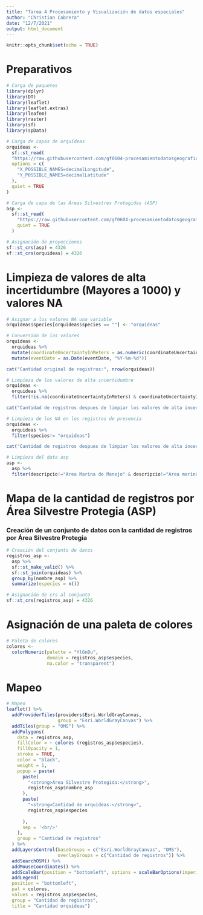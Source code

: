 ---
title: "Tarea 4 Procesamiento y Visualización de datos espaciales"
author: "Christian Cabrera"
date: "12/7/2021"
output: html_document
---

```{r setup, include=FALSE}
knitr::opts_chunk$set(echo = TRUE)
```
# Preparativos

```{r carga-paquetes, message=FALSE, warning=FALSE}
# Carga de paquetes
library(dplyr)
library(DT)
library(leaflet)
library(leaflet.extras)
library(leafem)
library(raster)
library(sf)
library(spData)
```

```{r carga-datos, message=FALSE, warning=FALSE}
# Carga de capas de orquídeas
orquideas <-
  sf::st_read(
  "https://raw.githubusercontent.com/gf0604-procesamientodatosgeograficos/2021i-datos/main/gbif/orchidaceae-cr-registros.csv",
  options = c(
    "X_POSSIBLE_NAMES=decimalLongitude",
    "Y_POSSIBLE_NAMES=decimalLatitude"
  ),
  quiet = TRUE
)

# Carga de capa de las Áreas Silvestres Protegidas (ASP)
asp <-
  sf::st_read(
    "https://raw.githubusercontent.com/gf0604-procesamientodatosgeograficos/2021i-datos/main/sinac/asp/asp-wgs84.geojson",
    quiet = TRUE
  )

# Asignación de proyecciones
sf::st_crs(asp) = 4326
sf::st_crs(orquideas) = 4326

```

# Limpieza de valores de alta incertidumbre (Mayores a 1000) y valores NA

```{r asignar-valores-NA, message=FALSE, warning=FALSE}
# Asignar a los valores NA una variable
orquideas$species[orquideas$species == ""] <- "orquideas"

# Conversión de los valores
orquideas <- 
  orquideas %>%
  mutate(coordinateUncertaintyInMeters = as.numeric(coordinateUncertaintyInMeters)) %>%
  mutate(eventDate = as.Date(eventDate, "%Y-%m-%d"))

cat("Cantidad original de registros:", nrow(orquideas))
```

```{r limpieza-valores, message=FALSE, warning=FALSE}
# Limpieza de los valores de alta incertidumbre
orquideas <-
  orquideas %>%
  filter(!is.na(coordinateUncertaintyInMeters) & coordinateUncertaintyInMeters <= 1000)

cat("Cantidad de registros despues de limpiar los valores de alta incertidumbre:", nrow(orquideas))
```

```{r limpieza-valores-NA, message=FALSE, warning=FALSE}
# Limpieza de los NA en los registros de presencia
orquideas <-
  orquideas %>%
  filter(species!= "orquideas")

cat("Cantidad de registros despues de limpiar los valores de alta incertidumbre NA:", nrow(orquideas))
```

```{r limpieza-data-asp, message=FALSE, warning=FALSE}
# Limpieza del data asp
asp <-
  asp %>%
  filter(descripcio!="Area Marina de Manejo" & descripcio!="Area marina protegida")
```

# Mapa de la cantidad de registros por Área Silvestre Protegia (ASP)
### Creación de un conjunto de datos con la cantidad de registros por Área Silvestre Protegia

```{r Conjunto-datos, message=FALSE, warning=FALSE}
# Creación del conjunto de datos
registros_asp <-
  asp %>%
  sf::st_make_valid() %>%
  sf::st_join(orquideas) %>%
  group_by(nombre_asp) %>%
  summarize(especies = n())

# Asignación de crs al conjunto
sf::st_crs(registros_asp) = 4326
```

# Asignación de una paleta de colores

```{r asignación-paletacolores, message=FALSE, warning=FALSE}
# Paleta de colores
colores <-
  colorNumeric(palette = "YlGnBu",
               domain = registros_asp$especies,
               na.color = "transparent")
```

# Mapeo 

```{r mapeo, message=FALSE, warning=FALSE}
# Mapeo
leaflet() %>%
  addProviderTiles(providers$Esri.WorldGrayCanvas, 
                   group = "Esri.WorldGrayCanvas") %>%
  addTiles(group = "OMS") %>%
  addPolygons(
    data = registros_asp,
    fillColor = ~ colores (registros_asp$especies),
    fillOpacity = 1,
    stroke = TRUE,
    color = "black",
    weight = 1,
    popup = paste(
      paste(
        "<strong>Área Silvestre Protegida:</strong>",
        registros_asp$nombre_asp
      ),
      paste(
        "<strong>Cantidad de orquídeas:</strong>",
        registros_asp$especies
        
      ),
      sep = '<br/>'
    ),
    group = "Cantidad de registros"
  ) %>%
  addLayersControl(baseGroups = c("Esri.WorldGrayCanvas", "OMS"),
                   overlayGroups = c("Cantidad de registros")) %>%
  addSearchOSM() %>%
  addMouseCoordinates() %>%
  addScaleBar(position = "bottomleft", options = scaleBarOptions(imperial = FALSE)) %>%
  addLegend(
  position = "bottomleft",
  pal = colores,
  values = registros_asp$especies,
  group = "Cantidad de registros",
  title = "Cantidad orquídeas")
```

